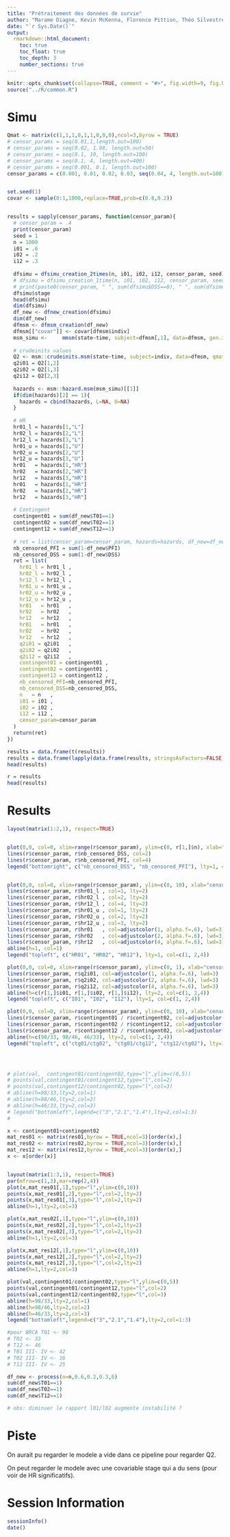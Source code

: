 ```yaml
---
title: "Prétraitement des données de survie"
author: "Marame Diagne, Kevin McKenna, Florence Pittion, Théo Silvestre, Shuyu Wang, Adeline Leclercq Samson et Florent Chuffart"
date: "`r Sys.Date()`"
output: 
  rmarkdown::html_document:
    toc: true
    toc_float: true
    toc_depth: 3
    number_sections: true
---
```

  
```r
knitr::opts_chunk$set(collapse=TRUE, comment = "#>", fig.width=9, fig.height=6, eval=TRUE, echo=FALSE, results="hide")
source("../R/common.R")
```

# Simu

```r
Qmat <- matrix(c(1,1,1,0,1,1,0,0,0),ncol=3,byrow = TRUE)
# censor_params = seq(0.01,1,length.out=100)
# censor_params = seq(0.02, 1.98, length.out=50)
# censor_params = seq(0.1, 10, length.out=100)
# censor_params = seq(0.1, 4, length.out=400)
# censor_params = seq(0.001, 0.1, length.out=100)
censor_params = c(0.001, 0.01, 0.02, 0.03, seq(0.04, 4, length.out=100))


set.seed(1)
covar <- sample(0:1,1000,replace=TRUE,prob=c(0.8,0.2))


results = sapply(censor_params, function(censor_param){
  # censor_param = .4
  print(censor_param)
  seed = 1
  n = 1000 
  i01 = .6 
  i02 = .2 
  i12 = .3 
  
  dfsimu = dfsimu_creation_2times(n, i01, i02, i12, censor_param, seed)
  # dfsimu = dfsimu_creation_1time(n, i01, i02, i12, censor_param, seed)
  # print(paste0(censor_param, " ", sum(dfsimu$DSS==0), " ", sum(dfsimu$PFI==0)))
  dfsimu$stage
  head(dfsimu)
  dim(dfsimu)
  df_new <- dfnew_creation(dfsimu)
  dim(df_new)
  dfmsm <- dfmsm_creation(df_new)
  dfmsm[["covar"]] <- covar[dfmsm$indiv]
  msm_simu <-     mmsm(state~time, subject=dfmsm[,1], data=dfmsm, gen.inits=TRUE, qmatrix=Qmat, deathexact=3, covariates=~covar)
  
  # crudeinits values
  Q2 <- msm::crudeinits.msm(state~time, subject=indiv, data=dfmsm, qmatrix= Qmat)
  q2i01 = Q2[1,2]
  q2i02 = Q2[1,3]
  q2i12 = Q2[2,3]
  
  hazards <- msm::hazard.msm(msm_simu)[[1]]
  if(dim(hazards)[2] == 1){
    hazards = cbind(hazards, L=NA, U=NA)
  }
  
  # HR
  hr01_l = hazards[1,"L"]
  hr02_l = hazards[2,"L"]
  hr12_l = hazards[3,"L"]
  hr01_u = hazards[1,"U"]
  hr02_u = hazards[2,"U"]
  hr12_u = hazards[3,"U"]
  hr01   = hazards[1,"HR"]
  hr02   = hazards[2,"HR"]
  hr12   = hazards[3,"HR"]
  hr01   = hazards[1,"HR"]
  hr02   = hazards[2,"HR"]
  hr12   = hazards[3,"HR"]
  
  # Contingent
  contingent01 = sum(df_new$T01==1)
  contingent02 = sum(df_new$T02==1)
  contingent12 = sum(df_new$T12==1)
  
  # ret = list(censor_param=censor_param, hazards=hazards, df_new=df_new)
  nb_censored_PFI = sum(1-df_new$PFI)
  nb_censored_DSS = sum(1-df_new$DSS)
  ret = list(
    hr01_l = hr01_l ,
    hr02_l = hr02_l ,
    hr12_l = hr12_l ,
    hr01_u = hr01_u ,
    hr02_u = hr02_u ,
    hr12_u = hr12_u ,
    hr01   = hr01   ,
    hr02   = hr02   ,
    hr12   = hr12   ,
    hr01   = hr01   ,
    hr02   = hr02   ,
    hr12   = hr12   ,
    q2i01 = q2i01   ,
    q2i02 = q2i02   ,
    q2i12 = q2i12   ,
    contingent01 = contingent01 ,
    contingent02 = contingent01 ,
    contingent12 = contingent12 ,
    nb_censored_PFI=nb_censored_PFI,
    nb_censored_DSS=nb_censored_DSS,
    n   = n   , 
    i01 = i01 , 
    i02 = i02 , 
    i12 = i12 , 
    censor_param=censor_param
  )
  return(ret)
})

results = data.frame(t(results))
results = data.frame(lapply(data.frame(results, stringsAsFactors=FALSE), unlist), stringsAsFactors=FALSE)
head(results)

r = results
head(results)
```


# Results

```r
layout(matrix(1:2,1), respect=TRUE)


plot(0,0, col=0, xlim=range(r$censor_param), ylim=c(0, r[1,]$n), xlab="censor_param", ylab="#obs.")
lines(r$censor_param, r$nb_censored_DSS, col=2)
lines(r$censor_param, r$nb_censored_PFI, col=4)
legend("bottomright", c("nb_censored_DSS", "nb_censored_PFI"), lty=1, col=c(2,4))


plot(0,0, col=0, xlim=range(r$censor_param), ylim=c(0, 10), xlab="censor_param", ylab="#obs.")
lines(r$censor_param, r$hr01_l , col=1, lty=2)
lines(r$censor_param, r$hr02_l , col=2, lty=2)
lines(r$censor_param, r$hr12_l , col=4, lty=2)
lines(r$censor_param, r$hr01_u , col=1, lty=2)
lines(r$censor_param, r$hr02_u , col=2, lty=2)
lines(r$censor_param, r$hr12_u , col=3, lty=2)
lines(r$censor_param, r$hr01   , col=adjustcolor(1, alpha.f=.6), lwd=3)
lines(r$censor_param, r$hr02   , col=adjustcolor(2, alpha.f=.6), lwd=3)
lines(r$censor_param, r$hr12   , col=adjustcolor(4, alpha.f=.6), lwd=3)
abline(h=1, col=1)
legend("topleft", c("HR01", "HR02", "HR12"), lty=1, col=c(1, 2,4))

plot(0,0, col=0, xlim=range(r$censor_param), ylim=c(0, 1), xlab="censor_param", ylab="#obs.", main="Q2 crudeinits values")
lines(r$censor_param, r$q2i01, col=adjustcolor(1, alpha.f=.6), lwd=3)
lines(r$censor_param, r$q2i02, col=adjustcolor(2, alpha.f=.6), lwd=3)
lines(r$censor_param, r$q2i12, col=adjustcolor(4, alpha.f=.6), lwd=3)
abline(h=c(r[1,]$i01, r[1,]$i02, r[1,]$i12), lty=2, col=c(1, 2,4))
legend("topleft", c("I01", "I02", "I12"), lty=1, col=c(1, 2,4))

plot(0,0, col=0, xlim=range(r$censor_param), ylim=c(0, 10), xlab="censor_param", ylab="#obs.", main="Contingent ratio")
lines(r$censor_param, r$contingent01 / r$contingent02, col=adjustcolor(1, alpha.f=.6), lwd=3)
lines(r$censor_param, r$contingent02 / r$contingent12, col=adjustcolor(2, alpha.f=.6), lwd=3)
lines(r$censor_param, r$contingent12 / r$contingent02, col=adjustcolor(4, alpha.f=.6), lwd=3)
abline(h=c(98/33, 98/46, 46/33), lty=2, col=c(1, 2,4))
legend("topleft", c("ctg01/ctg02", "ctg01/ctg12", "ctg12/ctg02"), lty=1, col=c(1, 2,4))




# plot(val,  contingent01/contingent02,type="l",ylim=c(0,5))
# points(val,contingent01/contingent12,type="l",col=2)
# points(val,contingent12/contingent02,type="l",col=3)
# abline(h=98/33,lty=2,col=1)
# abline(h=98/46,lty=2,col=2)
# abline(h=46/33,lty=2,col=3)
# legend("bottomleft",legend=c("3","2.1","1.4"),lty=2,col=1:3)
#


```


```r

x <- contingent01+contingent02
mat_res01 <- matrix(res01,byrow = TRUE,ncol=3)[order(x),]
mat_res02 <- matrix(res02,byrow = TRUE,ncol=3)[order(x),]
mat_res12 <- matrix(res12,byrow = TRUE,ncol=3)[order(x),]
x <- x[order(x)]


layout(matrix(1:3,1), respect=TRUE)
par(mfrow=c(1,3),mar=rep(2,4))
plot(x,mat_res01[,1],type="l",ylim=c(0,10))
points(x,mat_res01[,2],type="l",col=2,lty=2)
points(x,mat_res01[,3],type="l",col=2,lty=2)
abline(h=1,lty=2,col=3)

plot(x,mat_res02[,1],type="l",ylim=c(0,10))
points(x,mat_res02[,2],type="l",col=2,lty=2)
points(x,mat_res02[,3],type="l",col=2,lty=2)
abline(h=1,lty=2,col=3)

plot(x,mat_res12[,1],type="l",ylim=c(0,10))
points(x,mat_res12[,2],type="l",col=2,lty=2)
points(x,mat_res12[,3],type="l",col=2,lty=2)
abline(h=1,lty=2,col=3)

plot(val,contingent01/contingent02,type="l",ylim=c(0,5))
points(val,contingent01/contingent12,type="l",col=2)
points(val,contingent12/contingent02,type="l",col=3)
abline(h=98/33,lty=2,col=1)
abline(h=98/46,lty=2,col=2)
abline(h=46/33,lty=2,col=3)
legend("bottomleft",legend=c("3","2.1","1.4"),lty=2,col=1:3)

#pour BRCA T01 <- 98
# T02 <- 33
# T12 <- 46
# T01 III- IV <- 42
# T02 III- IV <- 16
# T12 III- IV <- 25

df_new <- process(n=n,0.6,0.2,0.3,6)
sum(df_new$T01==1)
sum(df_new$T02==1)
sum(df_new$T12==1)

# obs: diminuer le rapport l01/l02 augmente instabilité ?
```

# Piste

On aurait pu regarder le modele a vide dans ce pipeline pour regarder Q2.

On peut regarder le modele avec une covariable stage qui a du sens (pour voir de HR significatifs).


# Session Information

```r
sessionInfo()
date()
```


















